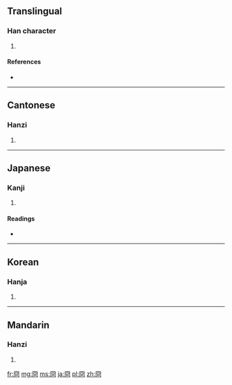 {{also|囧}}
==Translingual==

===Han character===
{{Han char|rn=13|rad=冂|as=05|sn=7|four=7722<sub>0</sub>|canj=月金口 (BCR)}}

# {{defn|Han|sort=冂05}}

====References====
* {{Han ref|kx=0129.120|dkj=01528|dj=0291.020|hdz=10100.120|uh=518F|ud=20879|bh=CA6A|bd=51818}}

----

==Cantonese==

===Hanzi===
{{yue-hanzi|jyut=|y=gwing2}}

# {{defn|lang=yue|sort=冂05}}

----

==Japanese==

===Kanji===
{{ja-kanji|grade=|rs=冂05}}

# {{defn|lang=ja|sort=冂05}}

====Readings====
* {{ja-readings|on=[[けい]] (kei), [[きょう]] (kyō)|kun=[[あきらか]] (akiraka)}}

----

==Korean==

===Hanja===
{{ko-hanja|hangeul=경|rv=gyeong|mr=kyŏng}}

# {{defn|lang=ko|sort=冂05}}

----

==Mandarin==

===Hanzi===
{{cmn-hanzi|pin=[[jiǒng]] ([[jiong3]])|wg=chiung<sup>3</sup>}}

# {{defn|lang=cmn|sort=冂05}}

[[fr:冏]]
[[mg:冏]]
[[ms:冏]]
[[ja:冏]]
[[pl:冏]]
[[zh:冏]]